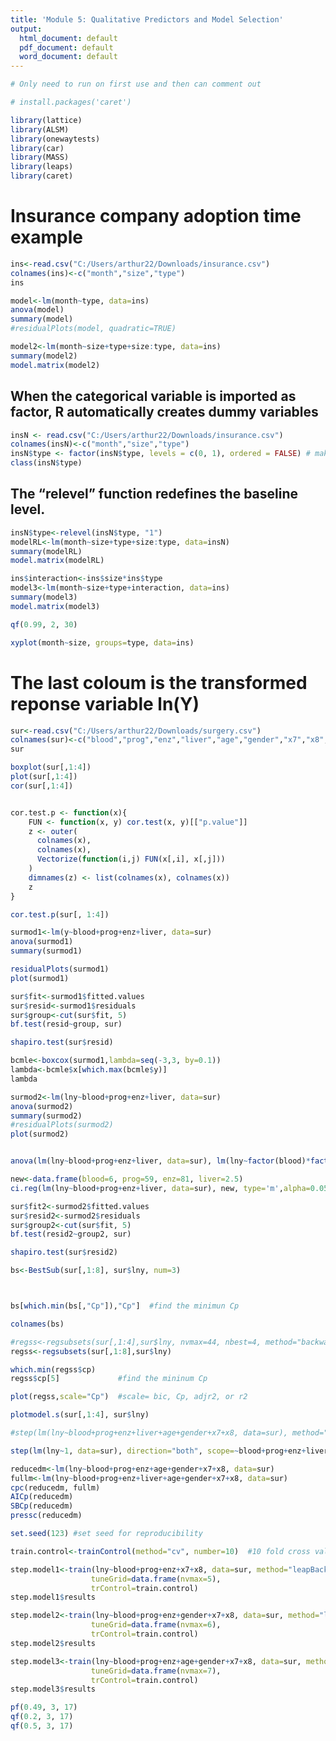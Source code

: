 ```yaml
---
title: 'Module 5: Qualitative Predictors and Model Selection'
output:
  html_document: default
  pdf_document: default
  word_document: default
---
```


```r
# Only need to run on first use and then can comment out

# install.packages('caret')
```

```r
library(lattice)
library(ALSM)
library(onewaytests)
library(car)
library(MASS)
library(leaps)
library(caret)
```

# Insurance company adoption time example

```r
ins<-read.csv("C:/Users/arthur22/Downloads/insurance.csv")
colnames(ins)<-c("month","size","type")
ins
```

```r
model<-lm(month~type, data=ins)
anova(model)
summary(model)
#residualPlots(model, quadratic=TRUE)
```

```r
model2<-lm(month~size+type+size:type, data=ins)
summary(model2)
model.matrix(model2)
```

## When the categorical variable is imported as factor, R automatically creates dummy variables

```r
insN <- read.csv("C:/Users/arthur22/Downloads/insurance.csv")
colnames(insN)<-c("month","size","type")
insN$type <- factor(insN$type, levels = c(0, 1), ordered = FALSE) # make sure the type is factor, or categorical
class(insN$type)
```

## The "relevel" function redefines the baseline level. 

```r
insN$type<-relevel(insN$type, "1")
modelRL<-lm(month~size+type+size:type, data=insN)
summary(modelRL)
model.matrix(modelRL)
```

```r
ins$interaction<-ins$size*ins$type
model3<-lm(month~size+type+interaction, data=ins)
summary(model3)
model.matrix(model3)
```

```r
qf(0.99, 2, 30)

```

```r
xyplot(month~size, groups=type, data=ins)
```

# The last coloum is the transformed reponse variable ln(Y)

```r
sur<-read.csv("C:/Users/arthur22/Downloads/surgery.csv")
colnames(sur)<-c("blood","prog","enz","liver","age","gender","x7","x8","y","lny")
sur
```

```r
boxplot(sur[,1:4])
plot(sur[,1:4])
cor(sur[,1:4])


cor.test.p <- function(x){
    FUN <- function(x, y) cor.test(x, y)[["p.value"]]
    z <- outer(
      colnames(x), 
      colnames(x), 
      Vectorize(function(i,j) FUN(x[,i], x[,j]))
    )
    dimnames(z) <- list(colnames(x), colnames(x))
    z
}

cor.test.p(sur[, 1:4])
```

```r
surmod1<-lm(y~blood+prog+enz+liver, data=sur)
anova(surmod1)
summary(surmod1)

residualPlots(surmod1)
plot(surmod1)
```

```r
sur$fit<-surmod1$fitted.values
sur$resid<-surmod1$residuals
sur$group<-cut(sur$fit, 5)
bf.test(resid~group, sur) 

shapiro.test(sur$resid)

```

```r
bcmle<-boxcox(surmod1,lambda=seq(-3,3, by=0.1))
lambda<-bcmle$x[which.max(bcmle$y)]
lambda

```

```r
surmod2<-lm(lny~blood+prog+enz+liver, data=sur)
anova(surmod2)
summary(surmod2)
#residualPlots(surmod2)
plot(surmod2)


anova(lm(lny~blood+prog+enz+liver, data=sur), lm(lny~factor(blood)*factor(prog)*factor(enz)*factor(liver), data=sur))  # doesnot work since there is not replication in the data. 
```

```r
new<-data.frame(blood=6, prog=59, enz=81, liver=2.5)
ci.reg(lm(lny~blood+prog+enz+liver, data=sur), new, type='m',alpha=0.05) ## mean 

```

```r
sur$fit2<-surmod2$fitted.values
sur$resid2<-surmod2$residuals
sur$group2<-cut(sur$fit, 5)
bf.test(resid2~group2, sur) 

shapiro.test(sur$resid2)

```

```r
bs<-BestSub(sur[,1:8], sur$lny, num=3)



bs[which.min(bs[,"Cp"]),"Cp"]  #find the minimun Cp

colnames(bs)

```

```r
#regss<-regsubsets(sur[,1:4],sur$lny, nvmax=44, nbest=4, method="backward")
regss<-regsubsets(sur[,1:8],sur$lny)

which.min(regss$cp)
regss$cp[5]             #find the mininum Cp

plot(regss,scale="Cp")  #scale= bic, Cp, adjr2, or r2

```

```r
plotmodel.s(sur[,1:4], sur$lny)

```

```r
#step(lm(lny~blood+prog+enz+liver+age+gender+x7+x8, data=sur), method="both", trace=TRUE)

step(lm(lny~1, data=sur), direction="both", scope=~blood+prog+enz+liver+age+gender+x7+x8,trace=TRUE)
```

```r
reducedm<-lm(lny~blood+prog+enz+age+gender+x7+x8, data=sur)
fullm<-lm(lny~blood+prog+enz+liver+age+gender+x7+x8, data=sur)
cpc(reducedm, fullm)
AICp(reducedm)
SBCp(reducedm)
pressc(reducedm)

```

```r
set.seed(123) #set seed for reproducibility 

train.control<-trainControl(method="cv", number=10)  #10 fold cross validation 

step.model1<-train(lny~blood+prog+enz+x7+x8, data=sur, method="leapBackward",
                  tuneGrid=data.frame(nvmax=5),
                  trControl=train.control)
step.model1$results

step.model2<-train(lny~blood+prog+enz+gender+x7+x8, data=sur, method="leapBackward",
                  tuneGrid=data.frame(nvmax=6),
                  trControl=train.control)
step.model2$results

step.model3<-train(lny~blood+prog+enz+age+gender+x7+x8, data=sur, method="leapBackward",
                  tuneGrid=data.frame(nvmax=7),
                  trControl=train.control)
step.model3$results


```

```r
pf(0.49, 3, 17)
qf(0.2, 3, 17)
qf(0.5, 3, 17)

```